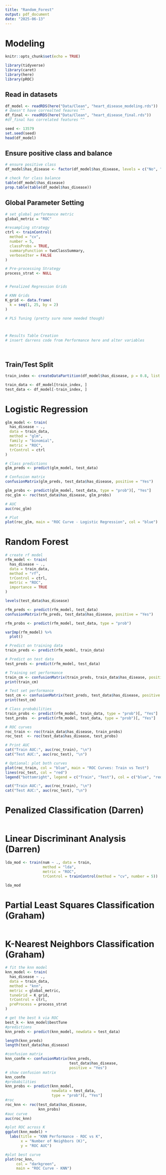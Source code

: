 ```yaml
---
title: "Random_Forest"
output: pdf_document
date: "2025-06-13"
---
```


# Modeling 

```r
knitr::opts_chunk$set(echo = TRUE)
```


```r
library(tidyverse)
library(caret)
library(here)
library(pROC)
```

## Read in datasets
```r
df_model <- readRDS(here("Data/Clean", "heart_disease_modeling.rds"))
# doesn't have correalted feaures ^^
df_final <- readRDS(here("Data/Clean", "heart_disease_final.rds"))
#df_final has correlated features ^^

seed <- 13579
set.seed(seed)
head(df_model)
```
## Ensure positive class and balance
```r
# ensure positive class
df_model$has_disease <- factor(df_model$has_disease, levels = c("No", "Yes"))

# check for class balance
table(df_model$has_disease)
prop.table(table(df_model$has_disease))
```

## Global Parameter Setting
```r
# set global performance metric
global_metric = "ROC"

#resampling strategy
ctrl <- trainControl(
  method = "cv", 
  number = 5, 
  classProbs = TRUE, 
  summaryFunction = twoClassSummary, 
  verboseIter = FALSE
)

# Pre-processing Strategy
process_strat <- NULL


# Penalized Regression Grids

# KNN Grids
K_grid <- data.frame(
  k = seq(1, 25, by = 2)
)

# PLS Tuning (pretty sure none needed though)



# Results Table Creation
# insert darrens code from Performance here and alter variables 




```

## Train/Test Split
```r
train_index <- createDataPartition(df_model$has_disease, p = 0.8, list = FALSE)

train_data <- df_model[train_index, ]
test_data <- df_model[-train_index, ]

```

# Logistic Regression

```r
glm_model <- train(
  has_disease ~ ., 
  data = train_data,
  method = "glm", 
  family = "binomial",
  metric = "ROC",
  trControl = ctrl
)

# Class predictions
glm_preds <- predict(glm_model, test_data)

# Confusion matrix
confusionMatrix(glm_preds, test_data$has_disease, positive = "Yes")

```

```r
glm_probs <- predict(glm_model, test_data, type = "prob")[, "Yes"]
roc_glm <- roc(test_data$has_disease, glm_probs)

# AUC
auc(roc_glm)

# Plot
plot(roc_glm, main = "ROC Curve - Logistic Regression", col = "blue")

```

# Random Forest

```r
# create rf model
rfm_model <- train(
  has_disease ~ ., 
  data = train_data, 
  method = "rf", 
  trControl = ctrl, 
  metric = "ROC", 
  importance = TRUE
)

levels(test_data$has_disease)

rfm_preds <- predict(rfm_model, test_data)
confusionMatrix(rfm_preds, test_data$has_disease, positive = "Yes")

rfm_probs <- predict(rfm_model, test_data, type = "prob")

varImp(rfm_model) %>%
  plot()
```

```r
# Predict on training data
train_preds <- predict(rfm_model, train_data)

# Predict on test data
test_preds <- predict(rfm_model, test_data)
```

```r
# Training set performance
train_cm <- confusionMatrix(train_preds, train_data$has_disease, positive = "Yes")
print(train_cm)

# Test set performance
test_cm <- confusionMatrix(test_preds, test_data$has_disease, positive = "Yes")
print(test_cm)

```

```r
# Class probabilities
train_probs <- predict(rfm_model, train_data, type = "prob")[, "Yes"]
test_probs  <- predict(rfm_model, test_data, type = "prob")[, "Yes"]

# ROC curves
roc_train <- roc(train_data$has_disease, train_probs)
roc_test  <- roc(test_data$has_disease, test_probs)

# Print AUC
cat("Train AUC:", auc(roc_train), "\n")
cat("Test AUC:", auc(roc_test), "\n")

# Optional: plot both curves
plot(roc_train, col = "blue", main = "ROC Curves: Train vs Test")
lines(roc_test, col = "red")
legend("bottomright", legend = c("Train", "Test"), col = c("blue", "red"), lwd = 2)

```
```r
cat("Train AUC:", auc(roc_train), "\n")
cat("Test AUC:", auc(roc_test), "\n")

```

# Penalized Classification (Darren)
```r

```

# Linear Discriminant Analysis (Darren)

```r
lda_mod <- train(num ~ ., data = train,
                 method = "lda",
                 metric = "ROC",
                 trControl = trainControl(method = "cv", number = 5))

lda_mod
```


# Partial Least Squares Classification (Graham)

```r

```


# K-Nearest Neighbors Classification (Graham)

```r
# fit the knn model
knn_model <- train(
  has_disease ~ .,
  data = train_data,
  method = "knn",
  metric = global_metric,
  tuneGrid = K_grid,
  trControl = ctrl,
  preProcess = process_strat
)

# get the best k via ROC
best_k <- knn_model$bestTune
#predictions
knn_preds <- predict(knn_model, newdata = test_data)

length(knn_preds)
length(test_data$has_disease)

#confusion matrix
knn_confm <- confusionMatrix(knn_preds, 
                             test_data$has_disease, 
                             positive = "Yes")
# show confusion matrix
knn_confm
#probabilities
knn_probs <- predict(knn_model, 
                     newdata = test_data,
                     type = "prob")[, "Yes"]
#roc
roc_knn <- roc(test_data$has_disease,
               knn_probs)
#auc curve
auc(roc_knn)

#plot ROC across K
ggplot(knn_model) + 
  labs(title = "KNN Performance - ROC vs K",
       x = "Number of Neighbors (K)",
       y = "ROC AUC")

#plot best curve
plot(roc_knn,
     col = "darkgreen",
     main = "ROC Curve - KNN")
```




















